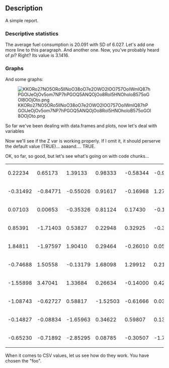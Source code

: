 == Description ==

A simple report.

=== Descriptive statistics ===

The average fuel consumption is 20.091 with SD of 6.027. Let's add one more line to this paragraph. And another one. Now, you've probably heard of ''pi''? Right? Its value is 3.1416.

=== Graphs ===

And some graphs:

[[Image:KKORo27NO5ORo5llNoO38oO7e2OWO2IOO757OolWmlQ87hPGOlJeOjOv5om7NP7hPGOQ5ANQOjOo8RoI5HNOholoB575oGOl8OOjOto.png|frame|none]]

So far we've been dealing with data.frames and plots, now let's deal with variables

Now we'll see if the Z var is working properly. If I omit it, it should perserve the default value (TRUE)... aaaand.... TRUE.

OK, so far, so good, but let's see what's going on with code chunks...

<table>
<tbody>
<tr class="odd">
<td align="left">0.22234</td>
<td align="left">0.65173</td>
<td align="left">1.39133</td>
<td align="left">0.98333</td>
<td align="left">-0.58344</td>
<td align="left">-0.99095</td>
<td align="left">-0.45373</td>
<td align="left">-0.65796</td>
<td align="left">2.37939</td>
<td align="left">2.06748</td>
</tr>
<tr class="even">
<td align="left">-0.31492</td>
<td align="left">-0.84771</td>
<td align="left">-0.55026</td>
<td align="left">0.91617</td>
<td align="left">-0.16968</td>
<td align="left">1.27141</td>
<td align="left">0.46340</td>
<td align="left">-0.10636</td>
<td align="left">-0.18371</td>
<td align="left">-0.24102</td>
</tr>
<tr class="odd">
<td align="left">0.07103</td>
<td align="left">0.00653</td>
<td align="left">-0.35326</td>
<td align="left">0.81124</td>
<td align="left">0.17430</td>
<td align="left">-0.15579</td>
<td align="left">-0.14371</td>
<td align="left">1.03454</td>
<td align="left">-0.11201</td>
<td align="left">0.77493</td>
</tr>
<tr class="even">
<td align="left">0.85391</td>
<td align="left">-1.71403</td>
<td align="left">0.53827</td>
<td align="left">0.22948</td>
<td align="left">0.32925</td>
<td align="left">-0.39897</td>
<td align="left">1.07016</td>
<td align="left">-1.15996</td>
<td align="left">-0.04254</td>
<td align="left">0.99816</td>
</tr>
<tr class="odd">
<td align="left">1.84811</td>
<td align="left">-1.97597</td>
<td align="left">1.90410</td>
<td align="left">0.29464</td>
<td align="left">-0.26010</td>
<td align="left">0.05813</td>
<td align="left">-1.38199</td>
<td align="left">0.54703</td>
<td align="left">-0.05245</td>
<td align="left">0.24624</td>
</tr>
<tr class="even">
<td align="left">-0.74688</td>
<td align="left">1.50558</td>
<td align="left">-0.13179</td>
<td align="left">1.68098</td>
<td align="left">1.29912</td>
<td align="left">0.21735</td>
<td align="left">0.89660</td>
<td align="left">0.09138</td>
<td align="left">-0.31560</td>
<td align="left">0.93897</td>
</tr>
<tr class="odd">
<td align="left">-1.55898</td>
<td align="left">3.47041</td>
<td align="left">1.33684</td>
<td align="left">0.26634</td>
<td align="left">-0.14000</td>
<td align="left">0.42141</td>
<td align="left">-0.14711</td>
<td align="left">-0.91866</td>
<td align="left">-1.73281</td>
<td align="left">0.48034</td>
</tr>
<tr class="even">
<td align="left">-1.08743</td>
<td align="left">-0.62727</td>
<td align="left">0.58817</td>
<td align="left">-1.52503</td>
<td align="left">-0.61666</td>
<td align="left">0.03544</td>
<td align="left">-0.87532</td>
<td align="left">0.41800</td>
<td align="left">-0.49410</td>
<td align="left">-0.47320</td>
</tr>
<tr class="odd">
<td align="left">-0.14827</td>
<td align="left">-0.08834</td>
<td align="left">-1.65963</td>
<td align="left">0.34622</td>
<td align="left">0.59807</td>
<td align="left">0.13834</td>
<td align="left">0.62300</td>
<td align="left">0.74279</td>
<td align="left">0.71904</td>
<td align="left">1.04388</td>
</tr>
<tr class="even">
<td align="left">-0.65230</td>
<td align="left">-0.71892</td>
<td align="left">-2.85295</td>
<td align="left">0.08785</td>
<td align="left">-0.30507</td>
<td align="left">-1.72776</td>
<td align="left">0.76428</td>
<td align="left">1.77922</td>
<td align="left">1.05258</td>
<td align="left">1.01411</td>
</tr>
</tbody>
</table>

When it comes to CSV values, let us see how do they work. You have chosen the &quot;foo&quot;.
